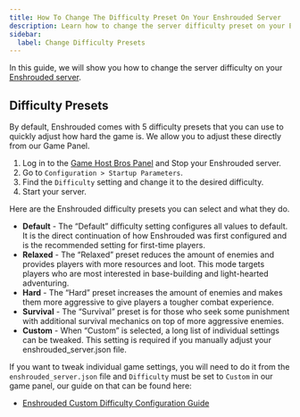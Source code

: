 ```yaml
---
title: How To Change The Difficulty Preset On Your Enshrouded Server
description: Learn how to change the server difficulty preset on your Enshrouded server.
sidebar:
  label: Change Difficulty Presets
---
```


In this guide, we will show you how to change the server difficulty on your [Enshrouded server](https://www.gamehostbros.com/enshrouded-server-hosting/). 

## Difficulty Presets
By default, Enshrouded comes with 5 difficulty presets that you can use to quickly adjust how hard the game is. We allow you to adjust these directly from our Game Panel.
<Steps>
1. Log in to the [Game Host Bros Panel](https://panel.gamehostbros.com/) and Stop your Enshrouded server.
2. Go to `Configuration > Startup Parameters`.
3. Find the `Difficulty` setting and change it to the desired difficulty.
4. Start your server.
</Steps>
Here are the Enshrouded difficulty presets you can select and what they do.

- **Default** - The “Default” difficulty setting configures all values to default. It is the direct continuation of how Enshrouded was first configured and is the recommended setting for first-time players.
- **Relaxed** - The “Relaxed” preset reduces the amount of enemies and provides players with more resources and loot. This mode targets players who are most interested in base-building and light-hearted adventuring.
- **Hard** - The “Hard” preset increases the amount of enemies and makes them more aggressive to give players a tougher combat experience.
- **Survival** - The “Survival” preset is for those who seek some punishment with additional survival mechanics on top of more aggressive enemies.
- **Custom** - When “Custom” is selected, a long list of individual settings can be tweaked. This setting is required if you manually adjust your enshrouded_server.json file.

If you want to tweak individual game settings, you will need to do it from the `enshrouded_server.json` file and `Difficulty` must be set to `Custom` in our game panel, our guide on that can be found here:

- [Enshrouded Custom Difficulty Configuration Guide](/games/enshrouded/custom-difficulty-settings/)
